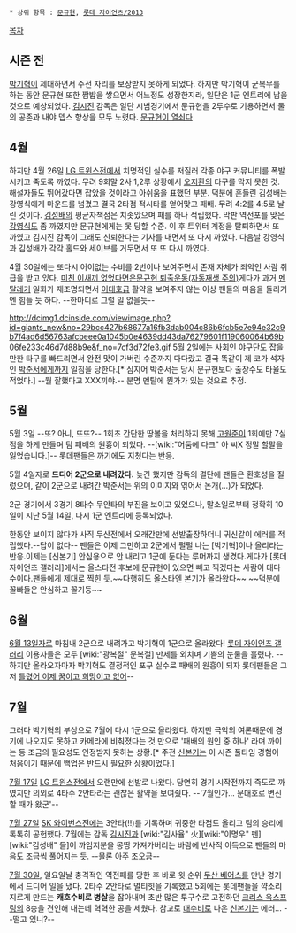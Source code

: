  * 상위 항목 : [[문규현]], [[롯데 자이언츠/2013]]

[[목차]]
== 시즌 전 ==
[[박기혁]]이 제대하면서 주전 자리를 보장받지 못하게 되었다. 하지만 박기혁이 군복무를 하는 동안 문규현 또한 짬밥을 쌓으면서 어느정도 성장한지라, 일단은 1군 엔트리에 남을 것으로 예상되었다. [[김시진]] 감독은 일단 시범경기에서 문규현을 2루수로 기용하면서 둘의 공존과 내야 뎁스 향상을 모두 노렸다. [http://news.naver.com/main/read.nhn?mode=LSD&mid=sec&sid1=107&oid=382&aid=0000094743 문규현이 열쇠다]

== 4월 ==
하지만 4월 26일 [[LG 트윈스]]전에서 치명적인 실수를 저질러 각종 야구 커뮤니티를 폭발시키고 죽도록 까였다. 무려 9회말 2사 1,2루 상황에서 [[오지환]]의 타구를 막지 못한 것. 해설자들도 뛰어갔다면 잡았을 것이라고 아쉬움을 표했던 부분. 덕분에 흔들린 김성배는 강영식에게 마운드를 넘겼고 결국 2타점 적시타를 얻어맞고 패배. 무려 4:2를 4:5로 날린 것이다. [[김성배]]의 평균자책점은 치솟았으며 패를 하나 적립했다. 막판 역전포를 맞은 [[강영식]]도 좀 까였지만 문규현에게는 못 당할 수준. 이 후 트위터 계정을 탈퇴하면서 또 까였고 김시진 감독이 그래도 신뢰한다는 기사를 내면서 또 다시 까였다. 다음날 강영식과 김성배가 각각 홀드와 세이브를 거두면서 또 또 다시 까였다.

4월 30일에는 또다시 어이없는 수비를 2번이나 보여주면서 존재 자체가 죄악인 사람 취급을 받고 있다. [http://gall.dcinside.com/list.php?id=giants_new&no=2239804&page=5&recommend=1&recommend=1&bbs= 미친 이새끼 없었다면은][http://gall.dcinside.com/list.php?id=giants_new&no=2264801&page=4&recommend=1&recommend=1&bbs= 문규현 퇴출운동(자동재생 주의)]게다가 과거  [http://gall.dcinside.com/list.php?id=giants_new&no=2240451 멘탈레기] 일화가 재조명되면서 [[이대호]]급 활약을 보여주지 않는 이상 팬들의 마음을 돌리기엔 힘들 듯 하다. --한마디로 그럴 일 없을듯--

http://dcimg1.dcinside.com/viewimage.php?id=giants_new&no=29bcc427b68677a16fb3dab004c86b6fcb5e7e94e32c9b7f4ad6d56763afcbeee0a1045b0e4639dd43da76279601f119060064b69b06fe233c46d7d88b9e&f_no=7cf3d72fe3.gif
5월 2일에는 사회인 야구단도 잡을만한 타구를 빠드리면서 완전 맛이 가버린 수준까지 다다랐고 결국 똑같이 제 코가 석자인 [[박준서]]에게까지 일침을 당한다.[* 심지어 박준서는 당시 문규현보다 출장수도 타율도 적었다.] --뭘 잘했다고 XXX끼야.-- 분명 멘탈에 뭔가가 있는 것으로 추정. 

== 5월 ==
5월 3일 --또? 아니, 또또?-- 1회초 간단한 땅볼을 처리하지 못해 [[고원준]]이 1회에만 7실점을 하게 만들며 팀 패배의 원흉이 되었다. --[wiki:"어둠에 다크" 아 씨X 정말 할말을 잃었습니다.]-- 롯데팬들은 까기에도 지쳤다는 반응.

5월 4일자로 '''드디어 2군으로 내려갔다.''' 늦긴 했지만 감독의 결단에 팬들은 환호성을 질렀으며, 같이 2군으로 내려간 박준서는 위의 이미지와 엮어서 논개(…)가 되었다.

2군 경기에서 3경기 8타수 무안타의 부진을 보이고 있었으나, 말소일로부터 정확히 10일이 지난 5월 14일, 다시 1군 엔트리에 등록되었다.

한동안 보이지 않다가 사직 두산전에서 오래간만에 선발출장하더니 귀신같이 에러를 적립했다.--답이 없다-- 팬들은 이제 그만하고 2군에서 펄펄 나는 [박기혁]이나 올리라는 반응.이제는 [신본기] 안심용으로 안 내리고 1군에 둔다는 루머까지 생겼다.게다가 [롯데 자이언츠 갤러리]에서는 올스타전 후보에 문규현이 있으면 빼고 찍겠다는 사람이 대다수이다.팬들에게 제대로 찍힌 듯.~~다행히도 올스타엔 본기가 올라왔다~~ ~~덕분에 꼴빠들은 안심하고 꼴기둥~~

== 6월 ==
[[6월 13일]]자로 마침내 2군으로 내려가고 박기혁이 1군으로 올라왔다! [[롯데 자이언츠 갤러리]] 이용자들은 모두 [wiki:"광복절" 문복절] 만세를 외치며 기쁨의 눈물을 흘렸다. --하지만 올라오자마자 박기혁도 결정적인 포구 실수로 패배의 원흉이 되자 롯데팬들은 그저 [[틀렸어 이제 꿈이고 희망이고 없어]]--

== 7월 ==
그러다 박기혁의 부상으로 7월에 다시 1군으로 올라왔다. 하지만 극악의 여론때문에 경기에 나오지도 못하고 카메라에 비춰졌다는 것 만으로 '패배의 원인 중 하나' 라며 까이는 등 조금의 필요성도 인정받지 못하는 상황.[* 주전 [[신본기]]는 이 시즌 풀타임 경험이 처음이기 때문에 백업은 반드시 필요한 상황이었다.]

[[7월 17일]] [[LG 트윈스]]전에서 오랜만에 선발로 나왔다. 당연히 경기 시작전까지 죽도로 까였지만 의외로 4타수 2안타라는 괜찮은 활약을 보여줬다. --'7월인가... 문대호로 변신할 때가 왔군'--

[[7월 27일]] [[SK 와이번스]]전에는 3안타(!!)를 기록하며 귀중한 타점도 올리고 팀의 승리에 톡톡히 공헌했다. 7월에는 감독 [[김시진]]과 [wiki:"김사율" 火][wiki:"이명우" 펜][wiki:"김성배" 들]이 까임지분을 몽땅 가져가버리는 바람에 반사적 이득으로 팬들의 마음도 조금씩 풀어지는 듯. --물론 아주 조오금--

[[7월 30일]], 일요일날 충격적인 역전패를 당한 후 바로 윗 순위 [[두산 베어스]]를 만난 경기에서 드디어 일을 냈다. 2타수 2안타로 멀티힛을 기록했고 5회에는 롯데팬들을 꺅소리지르게 만드는 '''캐호수비로 병살'''을 잡아내며 초반 많은 투구수로 고전하던 [[크리스 옥스프링]]의 8승을 견인해 내는데 혁혁한 공을 세웠다. 참고로 [[대수비]]로 나온 [[신본기]]는 에러... --떨고 있니?--

